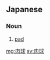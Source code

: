==Japanese==
{{ja-kanjitab|にく|きゅう|yomi=on}}

===Noun===
{{ja-noun|にくきゅう}}

# [[pad]] {{gloss|cushion-like thickening of the skin on the underside of the toes of animals}}

[[mg:肉球]]
[[sv:肉球]]